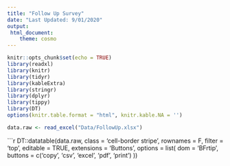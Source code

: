 ```yaml
---
title: "Follow Up Survey"
date: "Last Updated: 9/01/2020"
output: 
 html_document:
    theme: cosmo
---
```


```r
knitr::opts_chunk$set(echo = TRUE)
library(readxl)
library(knitr)
library(tidyr)
library(kableExtra)
library(stringr)
library(dplyr)
library(tippy)
library(DT)
options(knitr.table.format = "html", knitr.kable.NA = '') 
```

```r
data.raw <- read_excel("Data/FollowUp.xlsx")

```

```r

DT::datatable(data.raw, class = 'cell-border stripe', rownames = F, filter = 'top', editable = TRUE, extensions = 'Buttons', options = list(
  dom = 'BFrtip',
  buttons = c('copy', 'csv', 'excel', 'pdf', 'print')
))



